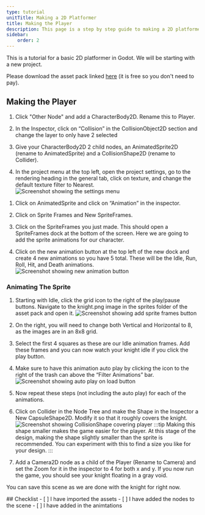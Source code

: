 ```yaml
---
type: tutorial
unitTitle: Making a 2D Platformer
title: Making the Player
description: This page is a step by step guide to making a 2D platformer
sidebar:
    order: 2
---
```


This is a tutorial for a basic 2D platformer in Godot. We will be starting with a new project.

Please download the asset pack linked [here](https://brackeysgames.itch.io/brackeys-platformer-bundle) (it is free so you don't need to pay).

## Making the Player


<Steps>

1. Click "Other Node" and add a CharacterBody2D. Rename this to Player.

2. In the Inspector, click on “Collision” in the CollisionObject2D section and change the layer to only have 2 selected

3. Give your CharacterBody2D 2 child nodes, an AnimatedSprite2D (rename to AnimatedSprite) and a CollisionShape2D (rename to Collider).

4. In the project menu at the top left, open the project settings, go to the rendering heading in the general tab, click on texture, and change the default texture filter to Nearest. ![Screenshot showing the settings menu](/src/assets/godot/2DPlatformer/screenshot1.png)

</Steps>


<Steps>

1. Click on AnimatedSprite and click on “Animation” in the inspector.

2. Click on Sprite Frames and New SpriteFrames.

3. Click on the SpriteFrames you just made. This should open a SpriteFrames dock at the bottom of the screen. Here we are going to add the sprite animations for our character.

4. Click on the new animation button at the top left of the new dock and create 4 new animations so you have 5 total. These will be the Idle, Run, Roll, Hit, and Death animations. ![Screenshot showing new animation button](/src/assets/godot/2DPlatformer/screenshot2.png)

</Steps>

### Animating The Sprite

<Steps>

1. Starting with Idle, click the grid icon to the right of the play/pause buttons. Navigate to the knight.png image in the sprites folder of the asset pack and open it. ![Screenshot showing add sprite frames button](/src/assets/godot/2DPlatformer/screenshot3.png)

2. On the right, you will need to change both Vertical and Horizontal to 8, as the images are in an 8x8 grid.

3. Select the first 4 squares as these are our Idle animation frames. Add these frames and you can now watch your knight idle if you click the play button.

4. Make sure to have this animation auto play by clicking the icon to the right of the trash can above the “Filter Animations” bar. ![Screenshot showing auto play on load button](/src/assets/godot/2DPlatformer/screenshot4.png)

5. Now repeat these steps (not including the auto play) for each of the animations.

6. Click on Collider in the Node Tree and make the Shape in the Inspector a New CapsuleShape2D. Modify it so that it roughly covers the knight. ![Screenshot showing CollisionShape covering player](/src/assets/godot/2DPlatformer/screenshot5.png)
	:::tip
	Making this shape smaller makes the game easier for the player. At this stage of the design, making the shape slightly smaller than the sprite is recommended. You can experiment with this to find a size you like for your design.
	:::

7. Add a Camera2D node as a child of the Player (Rename to Camera) and set the Zoom for it in the inspector to 4 for both x and y. If you now run the game, you should see your knight floating in a gray void.

</Steps>

You can save this scene as we are done with the knight for right now.

<Box>
## Checklist
<Checklist>
- [ ] I have imported the assets
- [ ] I have added the nodes to the scene
- [ ] I have added in the animtations
</Checklist>
</Box>